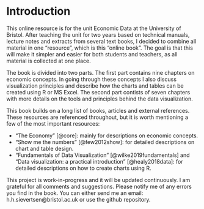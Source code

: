 # Introduction

This online resource is for the unit Economic Data at the University of Bristol. After teaching the unit for two years based on technical manuals, lecture notes and extracts from several text books, I decided to combine all material in one "resource", which is this "online book".  The goal is that this will make it simpler and easier for both students and teachers, as all material is collected at one place. 

The book is divided into two parts. The first part contains nine chapters on economic concepts. In going through these concepts I also discuss visualization principles and describe how the charts and tables can be created using R or MS Excel. The second part contists of seven chapters with more details on the tools and principles behind the data visualization. 

This book builds on a long list of books, articles and external references. These resources are referenced throughout, but it is worth mentioning a few of the most important resources:

* "The Economy" [@core]: mainly for descriptions on economic concepts. 
* "Show me the numbers" [@few2012show]: for detailed descriptions on chart and table design.
* "Fundamentals of Data Visualization" [@wilke2019fundamentals] and "Data visualization: a practical introduction" [@healy2018data]: for detailed descriptions on how to create charts using R.

This project is work-in-progress and it will be updated continuously. I am grateful for all comments and suggestions. Please notify me of any errors you find in the book. You can either send me an email: h.h.sievertsen@bristol.ac.uk or use the github repository.

